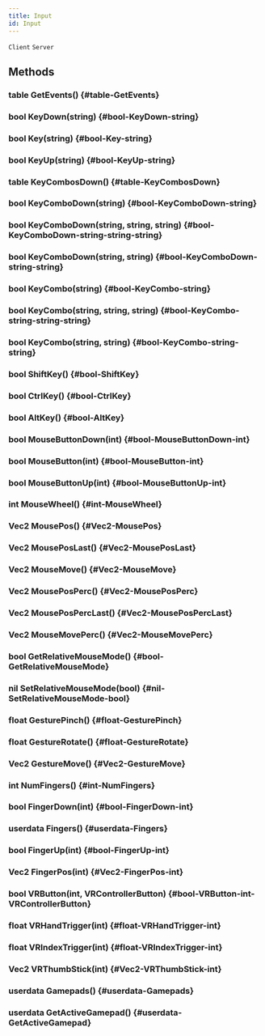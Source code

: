 ```yaml
---
title: Input
id: Input
---
```

`Client`
`Server`

## Methods

### table GetEvents() {#table-GetEvents}

### bool KeyDown(string) {#bool-KeyDown-string}

### bool Key(string) {#bool-Key-string}

### bool KeyUp(string) {#bool-KeyUp-string}

### table KeyCombosDown() {#table-KeyCombosDown}

### bool KeyComboDown(string) {#bool-KeyComboDown-string}

### bool KeyComboDown(string, string, string) {#bool-KeyComboDown-string-string-string}

### bool KeyComboDown(string, string) {#bool-KeyComboDown-string-string}

### bool KeyCombo(string) {#bool-KeyCombo-string}

### bool KeyCombo(string, string, string) {#bool-KeyCombo-string-string-string}

### bool KeyCombo(string, string) {#bool-KeyCombo-string-string}

### bool ShiftKey() {#bool-ShiftKey}

### bool CtrlKey() {#bool-CtrlKey}

### bool AltKey() {#bool-AltKey}

### bool MouseButtonDown(int) {#bool-MouseButtonDown-int}

### bool MouseButton(int) {#bool-MouseButton-int}

### bool MouseButtonUp(int) {#bool-MouseButtonUp-int}

### int MouseWheel() {#int-MouseWheel}

### Vec2 MousePos() {#Vec2-MousePos}

### Vec2 MousePosLast() {#Vec2-MousePosLast}

### Vec2 MouseMove() {#Vec2-MouseMove}

### Vec2 MousePosPerc() {#Vec2-MousePosPerc}

### Vec2 MousePosPercLast() {#Vec2-MousePosPercLast}

### Vec2 MouseMovePerc() {#Vec2-MouseMovePerc}

### bool GetRelativeMouseMode() {#bool-GetRelativeMouseMode}

### nil SetRelativeMouseMode(bool) {#nil-SetRelativeMouseMode-bool}

### float GesturePinch() {#float-GesturePinch}

### float GestureRotate() {#float-GestureRotate}

### Vec2 GestureMove() {#Vec2-GestureMove}

### int NumFingers() {#int-NumFingers}

### bool FingerDown(int) {#bool-FingerDown-int}

### userdata Fingers() {#userdata-Fingers}

### bool FingerUp(int) {#bool-FingerUp-int}

### Vec2 FingerPos(int) {#Vec2-FingerPos-int}

### bool VRButton(int, VRControllerButton) {#bool-VRButton-int-VRControllerButton}

### float VRHandTrigger(int) {#float-VRHandTrigger-int}

### float VRIndexTrigger(int) {#float-VRIndexTrigger-int}

### Vec2 VRThumbStick(int) {#Vec2-VRThumbStick-int}

### userdata Gamepads() {#userdata-Gamepads}

### userdata GetActiveGamepad() {#userdata-GetActiveGamepad}


